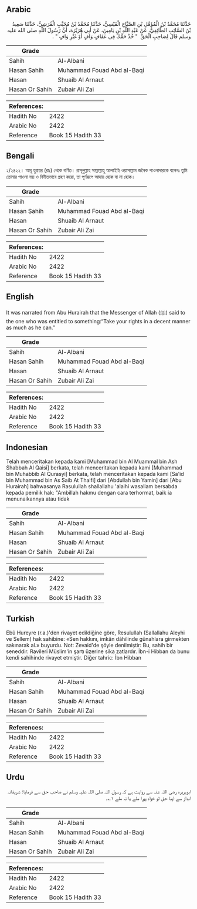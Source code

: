 ## Arabic


<div dir="rtl" lang="ar" style={{fontSize:'larger',backgroundColor:'#f8f9fa',padding:20}}>
حَدَّثَنَا مُحَمَّدُ بْنُ الْمُؤَمَّلِ بْنِ الصَّبَّاحِ الْقَيْسِيُّ، حَدَّثَنَا مُحَمَّدُ بْنُ مُحَبَّبٍ الْقُرَشِيُّ، حَدَّثَنَا سَعِيدُ بْنُ السَّائِبِ الطَّائِفِيُّ، عَنْ عَبْدِ اللَّهِ بْنِ يَامِينَ، عَنْ أَبِي هُرَيْرَةَ، أَنَّ رَسُولَ اللَّهِ صلى الله عليه وسلم قَالَ لِصَاحِبِ الْحَقِّ ‏ "‏ خُذْ حَقَّكَ فِي عَفَافٍ وَافٍ أَوْ غَيْرِ وَافٍ ‏"‏ ‏.‏
</div>
<div style={{backgroundColor:'#f8f9fa',padding:20, marginBottom: 10}}><table> <thead> <tr> <th>Grade</th> <th></th> </tr> </thead> <tbody> <tr><td>Sahih</td><td>Al-Albani</td></tr><tr><td>Hasan Sahih</td><td>Muhammad Fouad Abd al-Baqi</td></tr><tr><td>Hasan</td><td>Shuaib Al Arnaut</td></tr><tr><td>Hasan Or Sahih</td><td>Zubair Ali Zai</td></tr></tbody></table><table> <thead> <tr> <th>References:</th> <th></th> </tr> </thead> <tbody><tr><td>Hadith No</td><td>2422</td></tr><tr><td>Arabic No</td><td>2422</td></tr><tr><td>Reference</td><td>Book 15 Hadith 33</td></tr></tbody></table></div>

## Bengali


<div dir="ltr" lang="bn" style={{fontSize:'larger',backgroundColor:'#f8f9fa',padding:20}}>
২/২৪২২। আবূ হুরায়র (রাঃ) থেকে বর্ণিত। রাসূলুল্লাহ সাল্লাল্লাহু আলাইহি ওয়াসাল্লাম জনৈক পাওনাদারকে বলেনঃ তুমি তোমার পাওনা ভদ্র ও বিনীতভাবে গ্রহণ করো, তা পূর্ণরূপে আদায় হোক বা না হোক।
</div>
<div style={{backgroundColor:'#f8f9fa',padding:20, marginBottom: 10}}><table> <thead> <tr> <th>Grade</th> <th></th> </tr> </thead> <tbody> <tr><td>Sahih</td><td>Al-Albani</td></tr><tr><td>Hasan Sahih</td><td>Muhammad Fouad Abd al-Baqi</td></tr><tr><td>Hasan</td><td>Shuaib Al Arnaut</td></tr><tr><td>Hasan Or Sahih</td><td>Zubair Ali Zai</td></tr></tbody></table><table> <thead> <tr> <th>References:</th> <th></th> </tr> </thead> <tbody><tr><td>Hadith No</td><td>2422</td></tr><tr><td>Arabic No</td><td>2422</td></tr><tr><td>Reference</td><td>Book 15 Hadith 33</td></tr></tbody></table></div>

## English


<div dir="ltr" lang="en" style={{fontSize:'larger',backgroundColor:'#f8f9fa',padding:20}}>
It was narrated from Abu Hurairah that the Messenger of Allah (ﷺ) said to the one who was entitled to something:“Take your rights in a decent manner as much as he can.”
</div>
<div style={{backgroundColor:'#f8f9fa',padding:20, marginBottom: 10}}><table> <thead> <tr> <th>Grade</th> <th></th> </tr> </thead> <tbody> <tr><td>Sahih</td><td>Al-Albani</td></tr><tr><td>Hasan Sahih</td><td>Muhammad Fouad Abd al-Baqi</td></tr><tr><td>Hasan</td><td>Shuaib Al Arnaut</td></tr><tr><td>Hasan Or Sahih</td><td>Zubair Ali Zai</td></tr></tbody></table><table> <thead> <tr> <th>References:</th> <th></th> </tr> </thead> <tbody><tr><td>Hadith No</td><td>2422</td></tr><tr><td>Arabic No</td><td>2422</td></tr><tr><td>Reference</td><td>Book 15 Hadith 33</td></tr></tbody></table></div>

## Indonesian


<div dir="ltr" lang="id" style={{fontSize:'larger',backgroundColor:'#f8f9fa',padding:20}}>
Telah menceritakan kepada kami [Muhammad bin Al Muammal bin Ash Shabbah Al Qaisi] berkata, telah menceritakan kepada kami [Muhammad bin Muhabbib Al Qurasyi] berkata, telah menceritakan kepada kami [Sa'id bin Muhammad bin As Saib At Thaifi] dari [Abdullah bin Yamin] dari [Abu Hurairah] bahwasanya Rasulullah shallallahu 'alaihi wasallam bersabda kepada pemilik hak: "Ambillah hakmu dengan cara terhormat, baik ia menunaikannya atau tidak
</div>
<div style={{backgroundColor:'#f8f9fa',padding:20, marginBottom: 10}}><table> <thead> <tr> <th>Grade</th> <th></th> </tr> </thead> <tbody> <tr><td>Sahih</td><td>Al-Albani</td></tr><tr><td>Hasan Sahih</td><td>Muhammad Fouad Abd al-Baqi</td></tr><tr><td>Hasan</td><td>Shuaib Al Arnaut</td></tr><tr><td>Hasan Or Sahih</td><td>Zubair Ali Zai</td></tr></tbody></table><table> <thead> <tr> <th>References:</th> <th></th> </tr> </thead> <tbody><tr><td>Hadith No</td><td>2422</td></tr><tr><td>Arabic No</td><td>2422</td></tr><tr><td>Reference</td><td>Book 15 Hadith 33</td></tr></tbody></table></div>

## Turkish


<div dir="ltr" lang="tr" style={{fontSize:'larger',backgroundColor:'#f8f9fa',padding:20}}>
Ebû Hureyre (r.a.)'den rivayet edildiğine göre, Resulullah (Sallallahu Aleyhi ve Sellem) hak sahibine: «Sen hakkını, imkân dâhilinde günahlara girmekten sakınarak al.» buyurdu. Not: Zevaid'de şöyle denilmiştir: Bu, sahih bir seneddir. Ravileri Müslim'in şartı üzerine sika zatlardır. İbn-i Hibban da bunu kendi sahihinde rivayet etmiştir. Diğer tahric: İbn Hibban
</div>
<div style={{backgroundColor:'#f8f9fa',padding:20, marginBottom: 10}}><table> <thead> <tr> <th>Grade</th> <th></th> </tr> </thead> <tbody> <tr><td>Sahih</td><td>Al-Albani</td></tr><tr><td>Hasan Sahih</td><td>Muhammad Fouad Abd al-Baqi</td></tr><tr><td>Hasan</td><td>Shuaib Al Arnaut</td></tr><tr><td>Hasan Or Sahih</td><td>Zubair Ali Zai</td></tr></tbody></table><table> <thead> <tr> <th>References:</th> <th></th> </tr> </thead> <tbody><tr><td>Hadith No</td><td>2422</td></tr><tr><td>Arabic No</td><td>2422</td></tr><tr><td>Reference</td><td>Book 15 Hadith 33</td></tr></tbody></table></div>

## Urdu


<div dir="rtl" lang="ur" style={{fontSize:'larger',backgroundColor:'#f8f9fa',padding:20}}>
ابوہریرہ رضی اللہ عنہ سے روایت ہے کہ رسول اللہ صلی اللہ علیہ وسلم نے صاحب حق سے فرمایا: شریفانہ انداز سے اپنا حق لو خواہ پورا ملے یا نہ ملے ۱؎۔
</div>
<div style={{backgroundColor:'#f8f9fa',padding:20, marginBottom: 10}}><table> <thead> <tr> <th>Grade</th> <th></th> </tr> </thead> <tbody> <tr><td>Sahih</td><td>Al-Albani</td></tr><tr><td>Hasan Sahih</td><td>Muhammad Fouad Abd al-Baqi</td></tr><tr><td>Hasan</td><td>Shuaib Al Arnaut</td></tr><tr><td>Hasan Or Sahih</td><td>Zubair Ali Zai</td></tr></tbody></table><table> <thead> <tr> <th>References:</th> <th></th> </tr> </thead> <tbody><tr><td>Hadith No</td><td>2422</td></tr><tr><td>Arabic No</td><td>2422</td></tr><tr><td>Reference</td><td>Book 15 Hadith 33</td></tr></tbody></table></div>